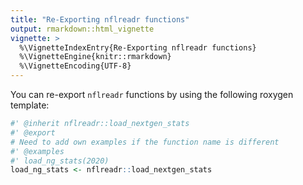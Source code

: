 ```yaml
---
title: "Re-Exporting nflreadr functions"
output: rmarkdown::html_vignette
vignette: >
  %\VignetteIndexEntry{Re-Exporting nflreadr functions}
  %\VignetteEngine{knitr::rmarkdown}
  %\VignetteEncoding{UTF-8}
---
```


You can re-export `nflreadr` functions by using the following roxygen template:

```r
#' @inherit nflreadr::load_nextgen_stats
#' @export
# Need to add own examples if the function name is different
#' @examples
#' load_ng_stats(2020)
load_ng_stats <- nflreadr::load_nextgen_stats
```
